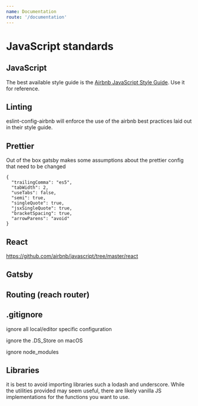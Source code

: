 ```yaml
---
name: Documentation
route: '/documentation'
---
```


# JavaScript standards

## JavaScript

The best available style guide is the [Airbnb JavaScript Style Guide](https://github.com/airbnb/javascript). Use it for reference.

## Linting

eslint-config-airbnb will enforce the use of the airbnb best practices laid out in their style guide.

## Prettier

Out of the box gatsby makes some assumptions about the prettier config that need to be changed

```
{
  "trailingComma": "es5",
  "tabWidth": 2,
  "useTabs": false,
  "semi": true,
  "singleQuote": true,
  "jsxSingleQuote": true,
  "bracketSpacing": true,
  "arrowParens": "avoid"
}
```

## React

https://github.com/airbnb/javascript/tree/master/react

## Gatsby

## Routing (reach router)

## .gitignore

ignore all local/editor specific configuration

ignore the .DS_Store on macOS

ignore node_modules

## Libraries

it is best to avoid importing libraries such a lodash and underscore. While the utilities provided may seem useful, there are likely vanilla JS implementations for the functions you want to use.
